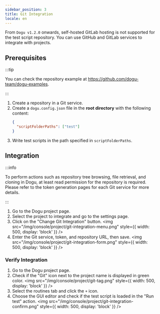 ```yaml
---
sidebar_position: 3
title: Git Integration
locale: en
---
```


From `Dogu v1.2.0` onwards, self-hosted GitLab hosting is not supported for the test script repository. You can use GitHub and GitLab services to integrate with projects.

## Prerequisites

:::tip

You can check the repository example at https://github.com/dogu-team/dogu-examples.

:::

1. Create a repository in a Git service.
2. Create a `dogu.config.json` file in the **root directory** with the following content:
   ```json
   {
     "scriptFolderPaths": ["test"]
   }
   ```
3. Write test scripts in the path specified in `scriptFolderPaths`.

## Integration

:::info

To perform actions such as repository tree browsing, file retrieval, and cloning in Dogu, at least read permission for the repository is required.  
Please refer to the token generation pages for each Git service for more details.

:::

1. Go to the Dogu project page.
2. Select the project to integrate and go to the settings page.
3. Click on the "Change Git Integration" button.
   <img
     src="/img/console/project/git-integration-menu.png"
     style={{ width: 500, display: 'block' }}
   />
4. Enter the Git service, token, and repository URL, then save.
   <img
     src="/img/console/project/git-integration-form.png"
     style={{ width: 500, display: 'block' }}
   />

### Verify Integration

1. Go to the Dogu project page.
2. Check if the "Git" icon next to the project name is displayed in green color.
   <img
     src="/img/console/project/git-tag.png"
     style={{ width: 500, display: 'block' }}
   />
3. Select the routines tab and click the `+` icon.
4. Choose the GUI editor and check if the test script is loaded in the "Run test" action.
   <img
     src="/img/console/project/git-integration-confirm.png"
     style={{ width: 500, display: 'block' }}
   />
